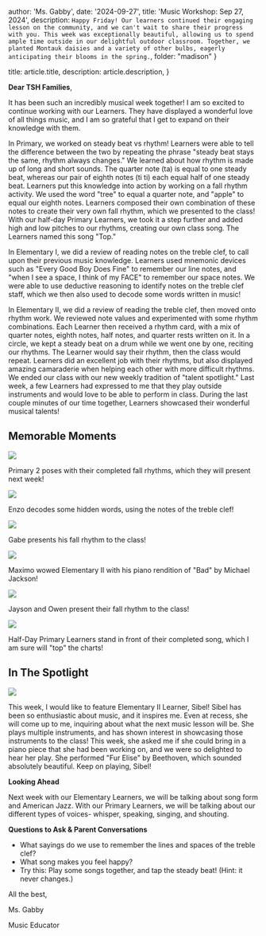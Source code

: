 
  author: 'Ms. Gabby',
  date: '2024-09-27',
  title: 'Music Workshop: Sep 27, 2024',
  description:
    `Happy Friday! Our learners continued their engaging lesson on the community, and we can't wait to share their progress with you. This week was exceptionally beautiful, allowing us to spend ample time outside in our delightful outdoor classroom. Together, we planted Montauk daisies and a variety of other bulbs, eagerly anticipating their blooms in the spring.`,
    folder: "madison"
}

  title: article.title,
  description: article.description,
}


**Dear TSH Families**,

It has been such an incredibly musical week together! I am so excited to continue working with our Learners. They have displayed a wonderful love of all things music, and I am so grateful that I get to expand on their knowledge with them.

In Primary, we worked on steady beat vs rhythm! Learners were able to tell the difference between the two by repeating the phrase "steady beat stays the same, rhythm always changes." We learned about how rhythm is made up of long and short sounds. The quarter note (ta) is equal to one steady beat, whereas our pair of eighth notes (ti ti) each equal half of one steady beat. Learners put this knowledge into action by working on a fall rhythm activity. We used the word "tree" to equal a quarter note, and "apple" to equal our eighth notes. Learners composed their own combination of these notes to create their very own fall rhythm, which we presented to the class! With our half-day Primary Learners, we took it a step further and added high and low pitches to our rhythms, creating our own class song. The Learners named this song "Top."

In Elementary I, we did a review of reading notes on the treble clef, to call upon their previous music knowledge. Learners used mnemonic devices such as "Every Good Boy Does Fine" to remember our line notes, and "when I see a space, I think of my FACE" to remember our space notes. We were able to use deductive reasoning to identify notes on the treble clef staff, which we then also used to decode some words written in music!

In Elementary II, we did a review of reading the treble clef, then moved onto rhythm work. We reviewed note values and experimented with some rhythm combinations. Each Learner then received a rhythm card, with a mix of quarter notes, eighth notes, half notes, and quarter rests written on it. In a circle, we kept a steady beat on a drum while we went one by one, reciting our rhythms. The Learner would say their rhythm, then the class would repeat. Learners did an excellent job with their rhythms, but also displayed amazing camaraderie when helping each other with more difficult rhythms. We ended our class with our new weekly tradition of "talent spotlight." Last week, a few Learners had expressed to me that they play outside instruments and would love to be able to perform in class. During the last couple minutes of our time together, Learners showcased their wonderful musical talents!

## Memorable Moments

<Image src={img1} />

Primary 2 poses with their completed fall rhythms, which they will present next week!

<Image src={img2} />

Enzo decodes some hidden words, using the notes of the treble clef!

<Image src={img3} />

Gabe presents his fall rhythm to the class!

<Image src={img4} />

Maximo wowed Elementary II with his piano rendition of "Bad" by Michael Jackson!

<Image src={img5} />

Jayson and Owen present their fall rhythm to the class!

<Image src={img6} />

Half-Day Primary Learners stand in front of their completed song, which I am sure will "top" the charts!

## In The Spotlight

<Image src={img7} />

This week, I would like to feature Elementary II Learner, Sibel! Sibel has been so enthusiastic about music, and it inspires me. Even at recess, she will come up to me, inquiring about what the next music lesson will be. She plays multiple instruments, and has shown interest in showcasing those instruments to the class! This week, she asked me if she could bring in a piano piece that she had been working on, and we were so delighted to hear her play. She performed "Fur Elise" by Beethoven, which sounded absolutely beautiful. Keep on playing, Sibel!

**Looking Ahead**

Next week with our Elementary Learners, we will be talking about song form and American Jazz. With our Primary Learners, we will be talking about our different types of voices- whisper, speaking, singing, and shouting.

**Questions to Ask & Parent Conversations**

-   What sayings do we use to remember the lines and spaces of the treble clef?
-   What song makes you feel happy?
-   Try this: Play some songs together, and tap the steady beat! (Hint: it never changes.)

All the best,

Ms. Gabby

Music Educator

